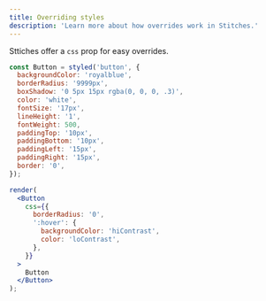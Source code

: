 ```yaml
---
title: Overriding styles
description: 'Learn more about how overrides work in Stitches.'
---
```


Sttiches offer a `css` prop for easy overrides.

```jsx live manual
const Button = styled('button', {
  backgroundColor: 'royalblue',
  borderRadius: '9999px',
  boxShadow: '0 5px 15px rgba(0, 0, 0, .3)',
  color: 'white',
  fontSize: '17px',
  lineHeight: '1',
  fontWeight: 500,
  paddingTop: '10px',
  paddingBottom: '10px',
  paddingLeft: '15px',
  paddingRight: '15px',
  border: '0',
});

render(
  <Button
    css={{
      borderRadius: '0',
      ':hover': {
        backgroundColor: 'hiContrast',
        color: 'loContrast',
      },
    }}
  >
    Button
  </Button>
);
```
